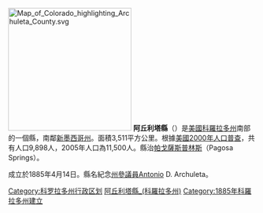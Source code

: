 [[File:Map_of_Colorado_highlighting_Archuleta_County.svg|250px]]
'''阿丘利塔縣'''（{{lang-en|Archuleta County}}）是[[美國|美國]][[科羅拉多州|科羅拉多州]]南部的一個縣，南鄰[[新墨西哥州|新墨西哥州]]。面積3,511平方公里。根據[[美國2000年人口普查|美國2000年人口普查]]，共有人口9,898人，2005年人口為11,500人。縣治[[帕戈萨斯普林斯_(科罗拉多州)|帕戈薩斯普林斯]]（Pagosa Springs）。

成立於1885年4月14日。縣名紀念[[科羅拉多州參議院|州參議員]]Antonio D. Archuleta。

{{阿丘利塔县 (科罗拉多州)}}
{{Colorado}}

{{DEFAULTSORT:Archuleta County, Colorado}}
[[Category:科罗拉多州行政区划|Category:科罗拉多州行政区划]]
[[Category:阿丘利塔縣_(科羅拉多州)|]]
[[Category:1885年科羅拉多州建立|Category:1885年科羅拉多州建立]]